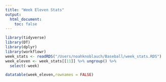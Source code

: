 ```yaml
---
title: "Week Eleven Stats"
output: 
  html_document:
    toc: false
---
```



```r
library(tidyverse)
library(DT)
library(dplyr)
library(workflowr)
week_stats <- readRDS("/Users/noahknoblauch/Baseball/week_stats.RDS")
week_eleven <- week_stats[[11]] %>% ungroup() %>%
  select(-week)

```

```r
datatable(week_eleven,rownames = FALSE)
```
